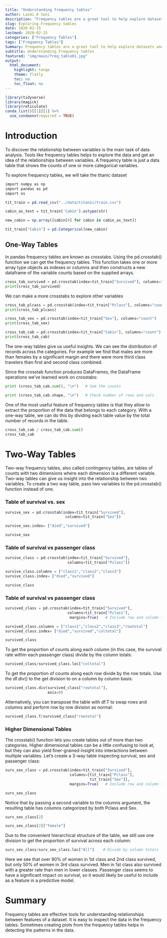 ```yaml
---
title: "Understanding frequency tables"
author: Laxmi K Soni 
description: "Frequency tables are a great tool to help explore datasets and get an idea about relationships between variables"
slug: Exploring Frequency tables 
date: 2020-02-15
lastmod: 2020-02-15
categories: ["Frequency Tables"]
tags: ["Frequency Tables"]
Summary: Frequency tables are a great tool to help explore datasets and get an idea about relationships between variables
subtitle: Understanding Frequency tables
featured: "img/main/freq_table01.jpg"
output:
  html_document:
    highlight: tango
    theme: flatly
    toc: no
    toc_float: no
---
```



```r
library(tidyverse)
library(magick)
library(reticulate)
conda_list()[[1]][1] %>% 
  use_condaenv(required = TRUE)

```



# Introduction

To discover the relationship between variables is the main task of data analysis. Tools like frequency tables helps to explore the data and get an idea of the relationships between variables. A frequency table is just a data table that shows the counts of one or more categorical variables.

To explore frequency tables, we will take the titanic dataset


```r

import numpy as np
import pandas as pd
import os

tit_train = pd.read_csv("../data/titanic/train.csv")

cabin_as_text = tit_train['Cabin'].astype(str)

new_cabin = np.array([cabin[0] for cabin in cabin_as_text])

tit_train["Cabin"] = pd.Categorical(new_cabin)


```



## One-Way Tables

In pandas frequency tables are known as crosstabs. Using the pd.crosstab() function we can get the frequency tables. This function takes one or more array type objects as indexes or columns and then constructs a new dataframe of the variable counts based on the supplied arrays.

```python

cross_tab_survived = pd.crosstab(index=tit_train["Survived"], columns="count")      
print(cross_tab_survived)

```                              

We can  make a  more crosstabs to explore other variables

```python
cross_tab_plcass = pd.crosstab(index=tit_train["Pclass"], columns="count")   
print(cross_tab_plcass)
```                      

```python
cross_tab_sex = pd.crosstab(index=tit_train["Sex"], columns="count")   
print(cross_tab_sex)
```                      


```python
cross_tab_cab = pd.crosstab(index=tit_train["Cabin"], columns="count")   
print(cross_tab_cab)
```                      

The one-way tables give us useful insights. We can see the distribution of records across the categories. For example we find that males are more than females by a significant margin and there were more third class travelers than first and second class combined.

Since the crosstab function produces DataFrames, the DataFrame operations we've learned work on crosstabs:

```python
print (cross_tab_cab.sum(), "\n")   # Sum the counts

print (cross_tab_cab.shape, "\n")   # Check number of rows and cols
```

One of the most useful feature of frequency tables is that they allow  to extract the proportion of the data that belongs to each category. With a one-way table, we can do this by dividing each table value by the total number of records in the table.


```python
cross_tab_cab / cross_tab_cab.sum()
cross_tab_cab
```

# Two-Way Tables

Two-way frequency tables, also called contingency tables, are tables of counts with two dimensions where each dimension is a different variable. Two-way tables can give us insight into the relationship between two variables. To create a two way table, pass two variables to the pd.crosstab() function instead of one.


<h3>Table of survival vs. sex</h3>

```python
survive_sex = pd.crosstab(index=tit_train["Survived"], 
                           columns=tit_train["Sex"])

survive_sex.index= ["died","survived"]

survive_sex
```

<h3>Table of survival vs passenger class</h3>

```python
survive_class = pd.crosstab(index=tit_train["Survived"], 
                            columns=tit_train["Pclass"])

survive_class.columns = ["class1","class2","class3"]
survive_class.index= ["died","survived"]

survive_class
```

<h3>Table of survival vs passenger class</h3>

```python

survived_class = pd.crosstab(index=tit_train["Survived"], 
                            columns=tit_train["Pclass"],
                             margins=True)   # Include row and column totals

survived_class.columns = ["class1","class2","class3","rowtotal"]
survived_class.index= ["died","survived","coltotal"]

survived_class

```

To get the proportion of counts along each column (in this case, the survival rate within each passenger class) divide by the column totals:

```python
survived_class/survived_class.loc["coltotal"]
```

To get the proportion of counts along each row divide by the row totals. Use the df.div() to the get division to on a column by column basis:

```python
survived_class.div(survived_class["rowtotal"],
                   axis=0)
```


Alternatively, you can transpose the table with df.T to swap rows and columns and perform row by row division as normal:

```python
survived_class.T/survived_class["rowtotal"]
```


### Higher Dimensional Tables

The crosstab() function lets you create tables out of more than two categories. Higher dimensional tables can be a little confusing to look at, but they can also yield finer-grained insight into interactions between multiple variables. Let's create a 3-way table inspecting survival, sex and passenger class:


```python
surv_sex_class = pd.crosstab(index=tit_train["Survived"], 
                             columns=[tit_train["Pclass"],
                                      tit_train["Sex"]],
                             margins=True)   # Include row and column totals

surv_sex_class
```


Notice that by passing a second variable to the columns argument, the resulting table has columns categorized by both Pclass and Sex. 

```python
surv_sex_class[2]        
```


```python
surv_sex_class[2]["female"]   
```

Due to the convenient hierarchical structure of the table, we still use one division to get the proportion of survival across each column:

```python
surv_sex_class/surv_sex_class.loc["All"]    # Divide by column totals
```


Here we see that over 90% of women in 1st class and 2nd class survived, but only 50% of women in 3rd class survived. Men in 1st class also survived with a greater rate than men in lower classes. Passenger class seems to have a significant impact on survival, so it would likely be useful to include as a feature in a predictive model.

# Summary

Frequency tables are effective tools for understanding relationships between features of a dataset. It is easy to inspect the data in the frequency tables.  Sometimes creating plots from the frequency tables helps in detecting the patterns in the data.
